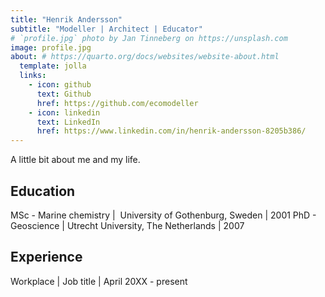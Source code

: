 ```yaml
---
title: "Henrik Andersson"
subtitle: "Modeller | Architect | Educator"
# `profile.jpg` photo by Jan Tinneberg on https://unsplash.com
image: profile.jpg
about: # https://quarto.org/docs/websites/website-about.html
  template: jolla
  links:
    - icon: github
      text: Github
      href: https://github.com/ecomodeller
    - icon: linkedin
      text: LinkedIn
      href: https://www.linkedin.com/in/henrik-andersson-8205b386/
---
```


A little bit about me and my life.

## Education

MSc - Marine chemistry |\  University of Gothenburg, Sweden \| 2001
PhD - Geoscience |\ Utrecht University, The Netherlands \| 2007


## Experience

Workplace \| Job title \| April 20XX - present